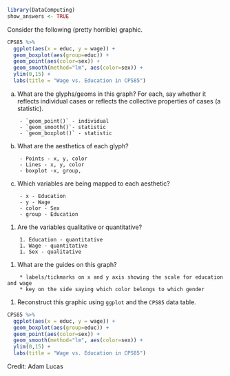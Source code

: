```r
library(DataComputing)
show_answers <- TRUE
```

Consider the following (pretty horrible) graphic. 

```r
CPS85 %>%
  ggplot(aes(x = educ, y = wage)) +
  geom_boxplot(aes(group=educ)) +
  geom_point(aes(color=sex)) +
  geom_smooth(method="lm", aes(color=sex)) +
  ylim(0,15) +
  labs(title = "Wage vs. Education in CPS85")
```

a. What are the glyphs/geoms in this graph? For each, say whether it reflects individual cases or reflects the collective properties of cases (a statistic).
```block
    - `geom_point()` - individual
    - `geom_smooth()`- statistic
    - `geom_boxplot()` - statistic
```
b. What are the aesthetics of each glyph?
```block
    - Points - x, y, color
    - Lines - x, y, color
    - boxplot -x, group,
```
c. Which variables are being mapped to each aesthetic?
```block
    - x - Education
    - y - Wage
    - color - Sex
    - group - Education
```
#. Are the variables qualitative or quantitative?
```block
    1. Education - quantitative
    1. Wage - quantitative
    1. Sex - qualitative
```
#. What are the guides on this graph?
```block
    * labels/tickmarks on x and y axis showing the scale for education and wage
    * key on the side saying which color belongs to which gender
```
#. Reconstruct this graphic using `ggplot` and the `CPS85` data table.
```r
CPS85 %>%
  ggplot(aes(x = educ, y = wage)) +
  geom_boxplot(aes(group=educ)) +
  geom_point(aes(color=sex)) +
  geom_smooth(method="lm", aes(color=sex)) +
  ylim(0,15) +
  labs(title = "Wage vs. Education in CPS85")
```

Credit: Adam Lucas
